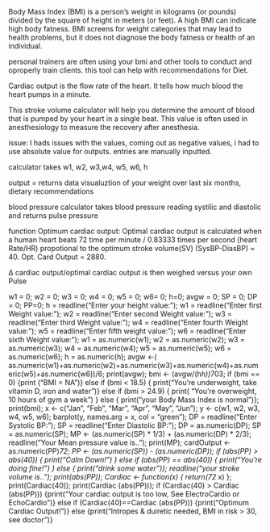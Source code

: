 Body Mass Index (BMI) is a person’s weight in kilograms (or pounds) divided by the square of height in meters (or feet). A high BMI can indicate high body fatness. BMI screens for weight categories that may lead to health problems, but it does not diagnose the body fatness or health of an individual.

personal trainers are often using your bmi and other tools to conduct and oproperly train clients. this tool can help with recommendations for Diet. 

Cardiac output is the flow rate of the heart. It tells how much blood the heart pumps in a minute.

This stroke volume calculator will help you determine the amount of blood that is pumped by your heart in a single beat. This value is often used in anesthesiology to measure the recovery after anesthesia. 

issue: I hads issues with  the values, coming out as negative values, i had to use absolute value for outputs. entries are manually inputted.

calculator takes w1, w2, w3,w4, w5, w6, h

output = returns data visualuztion of your weight over last six months, dietary recommendations 

blood pressure calculator takes blood pressure reading systilic and diastolic and returns pulse pressure

function Optimum cardiac output: Optimal cardiac output is calculated when a human heart beats 72 time per minute / 0.83333 times per second (heart Rate/HR) propotional to the optimum stroke volume(SV) (SysBP-DiasBP) = 40. Opt. Card Output = 2880. 

Δ cardiac output/optimal cardiac output is then weighed versus your own Pulse 

w1 = 0; w2 = 0; w3 = 0; w4 = 0; w5 = 0; w6= 0; h=0; avgw = 0; SP = 0; DP = 0; PP=0;                                        h = readline("Enter your height value: ");                                           w1 = readline("Enter first Weight value: ");                                           w2 = readline("Enter second Weight value: ");                                             w3 = readline("Enter third Weight value: ");                                         w4 = readline("Enter fourth Weight value: ");                                            w5 = readline("Enter fifth weight value: ");                                              w6 = readline("Enter sixth Weight value: ");                                     w1 = as.numeric(w1); w2 = as.numeric(w2); w3 = as.numeric(w3); w4 = as.numeric(w4); w5 = as.numeric(w5); w6 = as.numeric(w6); h = as.numeric(h);      avgw <-( as.numeric(w1)+as.numeric(w2)+as.numeric(w3)+as.numeric(w4)+as.numeric(w5)+as.numeric(w6))/6;  print(avgw);  bmi <- (avgw/(h*h))*703; if (bmi == 0) {print ("BMI = NA")} else if (bmi < 18.5) { print("You're underweight, take vitamin D, iron and water")} else if (bmi > 24.9) { print( "You're overweight, 10 hours of gym a week") } else { print("your Body Mass Index is normal")};    print(bmi); x <- c("Jan", "Feb", "Mar", "Apr", "May", "Jun"); y <- c(w1, w2, w3, w4, w5, w6); barplot(y, names.arg = x, col = "green"); DP = readline("Enter Systolic BP: "); SP = readline("Enter Diastolic BP: "); DP = as.numeric(DP); SP = as.numeric(SP);  MP <- (as.numeric(SP) * 1/3) + (as.numeric(DP) * 2/3); readline("Your Mean pressure value is.. "); print(MP); cardOutput <- as.numeric(PP)*72; PP <- (as.numeric(SP)) - (as.numeric(DP)); if (abs(PP) > abs(40)) {  print("Calm Down!") } else if (abs(PP) == abs(40)) {  print("You're doing fine!") } else {  print("drink some water")}; readline("your stroke volume is.."); print(abs(PP)); Cardiac <- function(x) { return(72 * x) }; print(Cardiac(40)); print(Cardiac (abs(PP))); if (Cardiac(40) > Cardiac (abs(PP))) {print("Your cardiac output is too low, See ElectroCardio or EchoCardio")} else if (Cardiac(40)==Cardiac (abs(PP))) {print("Optimum Cardiac Output!")} else {print("Intropes & duiretic needed, BMI in risk > 30, see doctor")}





